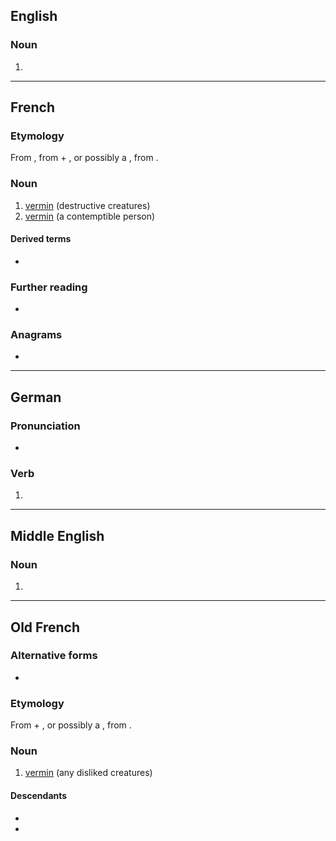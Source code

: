 ==English==

===Noun===
{{head|en|noun}}

# {{obsolete form of|en|vermin}}

----

==French==

===Etymology===
From {{inh|fr|fro|vermine}}, from {{m|fro|verm}} + {{m|fr|-ine}}, or possibly a {{inh|fr|VL.|*verminum}}, from {{inh|fr|la|vermis||worm}}.

===Noun===
{{fr-noun|f|-}}

# [[vermin]] (destructive creatures)
# [[vermin]] (a contemptible person)

====Derived terms====
* {{l|fr|vermineux}}

===Further reading===
* {{R:TLFi}}

===Anagrams===
* {{l|fr|Minerve}}

----

==German==

===Pronunciation===
* {{audio|de|De-vermine.ogg|Audio}}

===Verb===
{{head|de|verb form}}

# {{verb form of|de|verminen||1|s|pres|;|1//3|s|sub|I|;|s|imp}}

----

==Middle English==

===Noun===
{{head|enm|noun}}

# {{alt form|enm|vermyn}}

----

==Old French==

===Alternative forms===
* {{alter|fro|vermin}}

===Etymology===
From {{m|fro|verm}} + {{m|fro|-ine}}, or possibly a {{inh|fro|VL.|*verminum}}, from {{inh|fro|la|vermis||worm}}.

===Noun===
{{fro-noun|f}}

# [[vermin]] (any disliked creatures)

====Descendants====
* {{desc|fr|vermine}}
* {{desctree|enm|vermin|bor=1}}